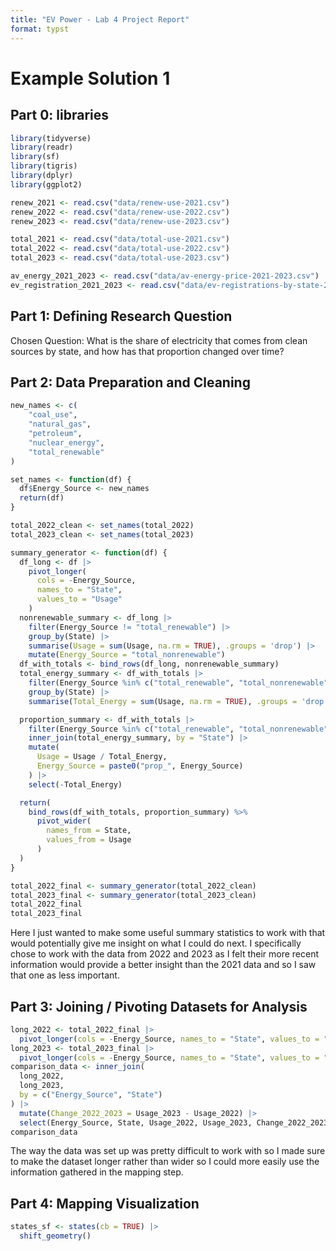 ```yaml
---
title: "EV Power - Lab 4 Project Report"
format: typst
---
```


# Example Solution 1

## **Part 0: libraries**

```r
library(tidyverse)
library(readr)
library(sf)
library(tigris)
library(dplyr)
library(ggplot2)

renew_2021 <- read.csv("data/renew-use-2021.csv")
renew_2022 <- read.csv("data/renew-use-2022.csv")
renew_2023 <- read.csv("data/renew-use-2023.csv")

total_2021 <- read.csv("data/total-use-2021.csv")
total_2022 <- read.csv("data/total-use-2022.csv")
total_2023 <- read.csv("data/total-use-2023.csv")

av_energy_2021_2023 <- read.csv("data/av-energy-price-2021-2023.csv")
ev_registration_2021_2023 <- read.csv("data/ev-registrations-by-state-2023.csv")

```

## **Part 1:** **Defining Research Question**

Chosen Question:  What is the share of electricity that comes from clean sources by state, and how has that proportion changed over time?

## **Part 2: Data Preparation and Cleaning**

```r
new_names <- c(
    "coal_use",
    "natural_gas",
    "petroleum",
    "nuclear_energy",
    "total_renewable"
)

set_names <- function(df) {
  df$Energy_Source <- new_names
  return(df)
}

total_2022_clean <- set_names(total_2022)
total_2023_clean <- set_names(total_2023)

summary_generator <- function(df) {
  df_long <- df |>
    pivot_longer(
      cols = -Energy_Source,
      names_to = "State",
      values_to = "Usage"
    )
  nonrenewable_summary <- df_long |>
    filter(Energy_Source != "total_renewable") |>
    group_by(State) |>
    summarise(Usage = sum(Usage, na.rm = TRUE), .groups = 'drop') |>
    mutate(Energy_Source = "total_nonrenewable")
  df_with_totals <- bind_rows(df_long, nonrenewable_summary)
  total_energy_summary <- df_with_totals |>
    filter(Energy_Source %in% c("total_renewable", "total_nonrenewable")) |>
    group_by(State) |>
    summarise(Total_Energy = sum(Usage, na.rm = TRUE), .groups = 'drop')

  proportion_summary <- df_with_totals |>
    filter(Energy_Source %in% c("total_renewable", "total_nonrenewable")) |>
    inner_join(total_energy_summary, by = "State") |>
    mutate(
      Usage = Usage / Total_Energy,
      Energy_Source = paste0("prop_", Energy_Source)
    ) |>
    select(-Total_Energy)

  return(
    bind_rows(df_with_totals, proportion_summary) %>%
      pivot_wider(
        names_from = State,
        values_from = Usage
      )
  )
}

total_2022_final <- summary_generator(total_2022_clean)
total_2023_final <- summary_generator(total_2023_clean)
total_2022_final
total_2023_final
```

Here I just wanted to make some useful summary statistics to work with that would potentially give me insight on what I could do next. I specifically chose to work with the data from 2022 and 2023 as I felt their more recent information would provide a better insight than the 2021 data and so I saw that one as less important.

## **Part 3: Joining / Pivoting Datasets for Analysis**

```r
long_2022 <- total_2022_final |>
  pivot_longer(cols = -Energy_Source, names_to = "State", values_to = "Usage_2022")
long_2023 <- total_2023_final |>
  pivot_longer(cols = -Energy_Source, names_to = "State", values_to = "Usage_2023")
comparison_data <- inner_join(
  long_2022,
  long_2023,
  by = c("Energy_Source", "State") 
) |>
  mutate(Change_2022_2023 = Usage_2023 - Usage_2022) |>
  select(Energy_Source, State, Usage_2022, Usage_2023, Change_2022_2023)
comparison_data
```

The way the data was set up was pretty difficult to work with so I made sure to make the dataset longer rather than wider so I could more easily use the information gathered in the mapping step.

## **Part 4: Mapping Visualization**

```r
states_sf <- states(cb = TRUE) |>
  shift_geometry() 
```
```r

```
